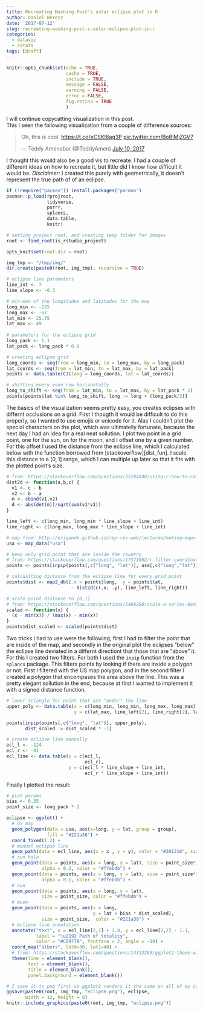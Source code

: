 ```yaml
---
title: Recreating Washing Post's solar eclipse plot in R
author: Daniel Berecz
date: '2017-07-12'
slug: recreating-washing-post-s-solar-eclipse-plot-in-r
categories:
  - dataviz
  - rstats
tags: [draft]
---
```


```r
knitr::opts_chunk$set(echo = TRUE,
                      cache = TRUE,
                      include = TRUE,
                      message = FALSE,
                      warning = FALSE,
                      error = FALSE,
                      fig.retina = TRUE
                      )
```

I will continue copycatting visualization in this post.  
This I seen the following visualization from a couple of difference sources:

<blockquote class="twitter-tweet" data-lang="en"><p lang="en" dir="ltr">Oh, this is cool. <a href="https://t.co/eCSKI6ag3P">https://t.co/eCSKI6ag3P</a> <a href="https://t.co/BoBlMjZGV7">pic.twitter.com/BoBlMjZGV7</a></p>&mdash; Teddy Amenabar (@TeddyAmen) <a href="https://twitter.com/TeddyAmen/status/884462040106119168">July 10, 2017</a></blockquote>
<script async src="//platform.twitter.com/widgets.js" charset="utf-8"></script>

I thought this would also be a good vis to recreate. I had a couple of different
ideas on how to recreate it, but little did I know how difficult it would be.
_Disclaimer:_ I created this purely with geometrically, it doesn't represent the
true path of of an eclipse.

```r
if (!require("pacman")) install.packages("pacman")
pacman::p_load(rprojroot,
               tidyverse,
               purrr,
               splancs,
               data.table,
               knitr)

# setting project root, and creating temp folder for images
root <- find_root(is_rstudio_project)

opts_knit$set(root.dir = root)

img_tmp <- "/tmp/img/"
dir.create(paste0(root, img_tmp), recursive = TRUE)

# eclipse line parameters
line_int <- 7
line_slope <- -0.3

# min-max of the longitudes and latitudes for the map
long_min <- -125
long_max <- -67
lat_min <- 25.75
lat_max <- 49
  
# parameters for the eclipse grid
long_pack <- 1.1
lat_pack <- long_pack * 0.9

# creating eclipse grid
long_coords <- seq(from = long_min, to = long_max, by = long_pack)
lat_coords <- seq(from = lat_min, to = lat_max, by = lat_pack)
points <- data.table(CJ(long = long_coords, lat = lat_coords))

# shifting every even row horizontally
long_to_shift <- seq(from = lat_min, to = lat_max, by = lat_pack * 2)
points[points$lat %in% long_to_shift, long := long + (long_pack/2)]
```

The basics of the visualization seems pretty easy, you creates eclipses with
differnt occlusions on a grid. First I thougth it would be difficult to do this
properly, so I wanted to use emojis or unicode for it. Alas I couldn't plot the
special characters on the plot, which was ultimatelly fortunate, because the
next day I had an idea for a real neat sollution. I plot two point in a grid
point, one for the sun, on for the moon, and I offset one by a given number.
For this offset I used the distance from the eclipse line, which I calculated
below with the function borrowed from [stackoverflow][dist_fun]. I scale this
distance to a $[0,1]$ range, which I can multiple up later so that it fits with
the plotted point's size.

```r
# from: https://stackoverflow.com/questions/35194048/using-r-how-to-calculate-the-distance-from-one-point-to-a-line
dist2d <- function(a,b,c) {
  v1 <- c - b
  v2 <- b - a
  m <- cbind(v1,v2)
  d <- abs(det(m))/sqrt(sum(v1*v1))
} 

line_left <- c(long_min, long_min * line_slope + line_int)
line_right <- c(long_max, long_max * line_slope + line_int)

# map from: http://eriqande.github.io/rep-res-web/lectures/making-maps-with-r.html 
usa <- map_data("usa")

# keep only grid point that are inside the country
# from: https://stackoverflow.com/questions/17571602/r-filter-coordinates
points <- points[inpip(points[,c("long", "lat")], usa[,c("long","lat")]),]

# calcualting distance from the eclipse line for every grid point
points$dist <- map2_dbl(.x = points$long, .y = points$lat,
                        ~ dist2d(c(.x, .y), line_left, line_right))

# scale point distance to [0,1]
# from: https://stackoverflow.com/questions/5468280/scale-a-series-between-two-points/5468527#5468527
scaled <- function(x) {
  (x - min(x)) / (max(x) - min(x))
}
points$dist_scaled <- scaled(points$dist)
```

Two tricks I had to use were the following, first I had to filter the point that
are inside of the map, and secondly in the original plot the eclipses "below"
the eclipse line deviated in a differnt directiont that those that are "above"
it. For this I created two filters. For both I used the `inpip` function from
the `splancs` package. This filters points by looking if there are inside a
polygon or not. First I filtered with the US map polygon, and in the second
filter I created a polygon that encompases the area above the line. This was a
pretty elegant sollution in the end, because at first I wanted to implement it
with a signed distance function.

```r
# lower triangle for point that are "under" the line
upper_poly <- data.table(x = c(long_min, long_min, long_max, long_max),
                         y = c(lat_max, line_left[2], line_right[2], lat_max))

points[inpip(points[,c("long", "lat")], upper_poly),
       dist_scaled := dist_scaled * -1]

# create eclipse line manually
ecl_l <- -124
ecl_r <- -81
ecl_line <- data.table(x = c(ecl_l,
                             ecl_r),
                       y = c(ecl_l * line_slope + line_int,
                             ecl_r * line_slope + line_int))
```

Finally I plotted the result:

```r
# plot params
bias <- 0.35
point_size <- long_pack * 2

eclipse <- ggplot() +
  # US map
  geom_polygon(data = usa, aes(x=long, y = lat, group = group),
               fill = "#221a38") +
  coord_fixed(1.2) +
  # manual eclipse line
  geom_path(data = ecl_line, aes(x = x , y = y), color = "#201216", size = 6) +
  # sun halo
  geom_point(data = points, aes(x = long, y = lat), size = point_size*1.15,
             alpha = 0.2, color = "#ffebdb") +
  geom_point(data = points, aes(x = long, y = lat), size = point_size*1.3,
             alpha = 0.1, color = "#ffebdb") +
  # sun
  geom_point(data = points, aes(x = long, y = lat),
             size = point_size, color = "#ffebdb") +
  # moon
  geom_point(data = points, aes(x = long,
                                y = lat + bias * dist_scaled),
             size = point_size,  color = "#221a38") +
  # eclipse line annotation
  annotate("text", x = ecl_line[2,1] + 3.8, y = ecl_line[2,2] - 1.1,
           label = "\u2192 Path of totality",
           color = "#C0977A", fontface = 2, angle = -10) +
  coord_map("albers", lat0=30, lat1=40) +
  # from: https://stackoverflow.com/questions/14313285/ggplot2-theme-with-no-axes-or-grid
  theme(line = element_blank(),
        text = element_blank(),
        title = element_blank(),
        panel.background = element_blank())

# I save it to png first so ggplot2 renders it the same on all of my computers
ggsave(paste0(root, img_tmp, "eclipse.png"), eclipse,
       width = 12, height = 8)
knitr::include_graphics(paste0(root, img_tmp, "eclipse.png"))
```

